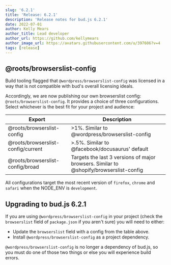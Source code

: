 ```yaml
---
slug: '6.2.1'
title: 'Release: 6.2.1'
description: 'Release notes for bud.js 6.2.1'
date: 2022-07-01
author: Kelly Mears
author_title: Lead developer
author_url: https://github.com/kellymears
author_image_url: https://avatars.githubusercontent.com/u/397606?v=4
tags: [release]
---
```



<!--truncate-->

## @roots/browserslist-config

Build tooling flagged that `@wordpress/browserslist-config` was licensed in a way that is not compatible with bud's overall licensing ideals.

Accordingly, we are now publishing our own browserslist config: `@roots/browserslist-config`. It provides a choice of three configurations. Select whichever is the best fit for your project and audience:

| Export                             | Description                                                                            |
| ---------------------------------- | -------------------------------------------------------------------------------------- |
| @roots/browserslist-config         | >1%. Similar to @wordpress/browserslist-config                                         |
| @roots/browserslist-config/current | >.5%. Similar to @facebook/docusaurus' default                                         |
| @roots/browserslist-config/broad   | Targets the last 3 versions of major browsers. Similar to @shopify/browserslist-config |

All configurations target the most recent version of `firefox`, `chrome` and `safari` when the NODE_ENV is `development`.

## Upgrading to bud.js 6.2.1

If you are using `@wordpress/browserslist-config` in your project (check the `browserslist` field of `package.json` if you aren't sure) you will need to either:

- Update the `browserslist` field with a config from the table above.
- Install `@wordpress/browserslist-config` as a project dependency.

`@wordpress/browserslist-config` is no longer a dependency of bud.js, so you must do one of those two things or else you will experience build errors.
